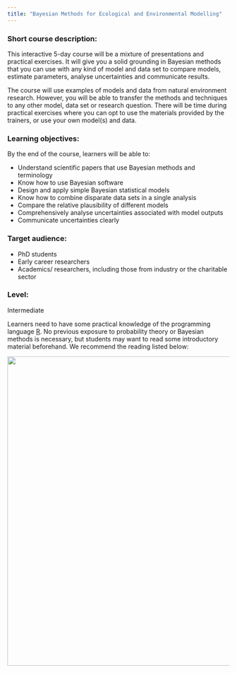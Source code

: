 ```yaml
---
title: "Bayesian Methods for Ecological and Environmental Modelling"
---
```


### Short course description:
This interactive 5-day course will be a mixture of presentations and practical exercises. It will give you a solid grounding in Bayesian methods that you can use with any kind of model and data set to compare models, estimate parameters, analyse uncertainties and communicate results.

The course will use examples of models and data from natural environment research. However, you will be able to transfer the methods and techniques to any other model, data set or research question. There will be time during practical exercises where you can opt to use the materials provided by the trainers, or use your own model(s) and data.

### Learning objectives:
By the end of the course, learners will be able to:

- Understand scientific papers that use Bayesian methods and terminology
- Know how to use Bayesian software 
- Design and apply simple Bayesian statistical models
- Know how to combine disparate data sets in a single analysis
- Compare the relative plausibility of different models 
- Comprehensively analyse uncertainties associated with model outputs
- Communicate uncertainties clearly

### Target audience:

- PhD students
- Early career researchers
- Academics/ researchers, including those from industry or the charitable sector

### Level:
Intermediate

Learners need to have some practical knowledge of the programming language [R](https://www.r-project.org/about.html). No previous exposure to probability theory or Bayesian methods is necessary, but students may want to read some introductory material beforehand. We recommend the reading listed below:

![](images/background-bikeshare.png){fig-alt="A series of six, generic data visualizations: a scatterplot, a density plot, a contour plot, a line plot, a box plot, and another scatterplot." width="700"}
